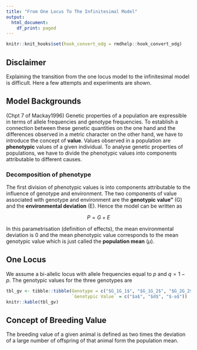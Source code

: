 ```yaml
---
title: "From One Locus To The Infinitesimal Model"
output:
  html_document:
    df_print: paged
---
```


```r
knitr::knit_hooks$set(hook_convert_odg = rmdhelp::hook_convert_odg)
```


## Disclaimer
Explaining the transition from the one locus model to the infinitesimal model is difficult. Here a few attempts and experiments are shown.


## Model Backgrounds
(Chpt 7 of Mackay1996) Genetic properties of a population are expressible in terms of allele frequencies and genotype frequencies. To establish a connection between these genetic quantities on the one hand and the differences observed in a metric character on the other hand, we have to introduce the concept of **value**. Values observed in a population are **phenotypic** values of a given individual. To analyse genetic properties of populations, we have to divide the phenotypic values into components attributable to different causes. 

### Decomposition of phenotype
The first division of phenotypic values is into components attributable to the influence of genotype and environment. The two components of value associated with genotype and environment are the **genotypic value"** (G) and the **environmental deviation** (E). Hence the model can be written as 

$$P = G + E$$

In this parametrisation (definition of effects), the mean environmental deviation is $0$ and the mean phenotypic value corresponds to the mean genotypic value which is just called the **population mean** ($\mu$).


## One Locus
We assume a bi-allelic locus with allele frequencies equal to $p$ and $q = 1-p$. The genotypic values for the three genotypes are


```r
tbl_gv <- tibble::tibble(Genotype = c("$G_1G_1$", "$G_1G_2$", "$G_2G_2$"),
                         `Genotypic Value` = c("$a$", "$d$", "$-a$"))
knitr::kable(tbl_gv)
```


## Concept of Breeding Value
The breeding value of a given animal is defined as two times the deviation of a large number of offspring of that animal form the population mean. 

